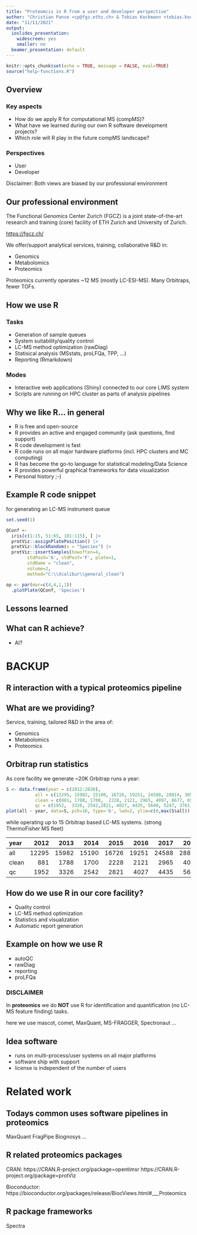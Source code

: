 ```yaml
---
title: "Proteomcis in R from a user and developer perspective"
author: "Christian Panse <cp@fgz.ethz.ch> & Tobias Kockmann <tobias.kockmann@fgcz.ethz.ch>"
date: "11/11/2021"
output:
  ioslides_presentation:
    widescreen: yes
    smaller: no
  beamer_presentation: default
---
```


<style>
.forceBreak { -webkit-column-break-after: always; break-after: column; }
</style>

```r
knitr::opts_chunk$set(echo = TRUE, message = FALSE, eval=TRUE)
source("help-functions.R")
```


## Overview

### Key aspects

* How do we apply R for computational MS (compMS)?
* What have we learned during our own R software development projects?
* Which role will R play in the future compMS landscape?

### Perspectives

* User
* Developer

Disclaimer: Both views are biased by our professional environment

## Our professional environment

The Functional Genomics Center Zurich (FGCZ) is a joint state-of-the-art research and training (core) facility of ETH Zurich and University of Zurich.

[https://fgcz.ch/](https://fgcz.ch/)

We offer/support analytical services, training, collaborative R&D in:

* Genomics
* Metabolomics
* Proteomics

Proteomics currently operates ~12 MS (mostly LC-ESI-MS). Many Orbitraps, fewer TOFs. 

## How we use R

### Tasks

* Generation of sample queues
* System suitability/quality control
* LC-MS method optimization (rawDiag)
* Statisical analysis (MSstats, proLFQa, TPP, ...)
* Reporting (Rmarkdown)

### Modes

* Interactive web applications (Shiny) connected to our core LIMS system
* Scripts are running on HPC cluster as parts of analysis pipelines

## Why we like R... in general 

* R is free and open-source
* R provides an active and engaged community (ask questions, find support)
* R code development is fast
* R code runs on all major hardware platforms (incl. HPC clusters and MC computing)
* R has become the go-to language for statistical modeling/Data Science
* R provides powerful graphical frameworks for data visualization
* Personal history ;-)



## Example R code snippet {.columns-2 .smaller}

for generating an LC-MS instrument queue 

```r
set.seed(1)

QConf <- 
  iris[c(1:15, 51:65, 101:115), ] |>
  protViz::assignPlatePosition() |>
  protViz::blockRandom(x = "Species") |> 
  protViz::insertSamples(howoften=4,
        stdPosX='6', stdPosY='F', plate=1,
        stdName = "clean",
        volume=2,
        method="C:\\Xcalibur\\general_clean") 

```

<p class="forceBreak"></p>

```r
op <- par(mar=c(4,4,1,1))
  .plotPlate(QConf, 'Species')
```


## Lessons learned




## What can R achieve?

* AI?




# BACKUP

## R interaction with a typical proteomics pipeline



## What are we providing?
Service, training, tailored R&D in the area of:

- Genomics
- Metabolomics
- Proteomics

## Orbitrap run statistics
As core facility we generate ~20K Orbitrap runs a year:

```r
S <- data.frame(year = c(2012:2020),
           all = c(12295, 15982, 15190, 16726, 19251, 24588, 28814, 30531, 27176),
           clean = c(881, 1788, 1700,  2228, 2121, 2965, 4097, 6677, 6529),
           qc = c(1952,  3326, 2542,2821, 4027, 4435, 5640, 5247, 3761))
plot(all ~ year, data=S, pch=16, type='b', lwd=2, ylim=c(0,max(S$all)), xlim=c(2012,2020), ylab='number of runs'); lines(S$qc ~ S$year,type='b', col='red'); lines(S$clean ~ S$year,type='b', col='green'); legend("topleft", c('all', 'qc', 'clean'), pch=16, col=c('black', 'red', 'green')); box(); lines(S$all-(S$qc +S$clean) ~ S$year,type='b', col='blue');
```

while operating up to 15 Orbitrap based LC-MS systems. (strong ThermoFisher MS fleet)

<div class='notes'>
|year  |  2012|  2013|  2014|  2015|  2016|  2017|  2018|  2019|  2020| 2021|
|:-----|-----:|-----:|-----:|-----:|-----:|-----:|-----:|-----:|-----:|----:|
|all   | 12295| 15982| 15190| 16726| 19251| 24588| 28814| 30531| 27176| 6261|
|clean |   881|  1788|  1700|  2228|  2121|  2965|  4097|  6677|  6529| 1449|
|qc    |  1952|  3326|  2542|  2821|  4027|  4435|  5640|  5247|  3761|  820|

</div>


## How do we use R in our core facility?

- Quality control 
- LC-MS method optimization
- Statistics and visualization
- Automatic report generation

## Example on how we use R

- autoQC
- rawDiag
- reporting
- proLFQa

### DISCLAIMER
In **proteomics**
we do **NOT** use R for identification and quantification
(no LC-MS feature finding) tasks.

<div class="note">
here we use mascot, comet, MaxQuant, MS-FRAGGER, Spectronaut ...
</div>




## Idea software

- runs on multi-process/user systems on all major platforms
- software ship with support 
- license is independent of the number of users



# Related work

## Todays common uses software pipelines in proteomics

MaxQuant
FragPipe
Biognosys
...

## R related proteomics packages

CRAN:
 https://CRAN.R-project.org/package=opentimsr 
 https://CRAN.R-project.org/package=protViz
 
Bioconductor:
 https://bioconductor.org/packages/release/BiocViews.html#___Proteomics
 
## R package frameworks

Spectra


